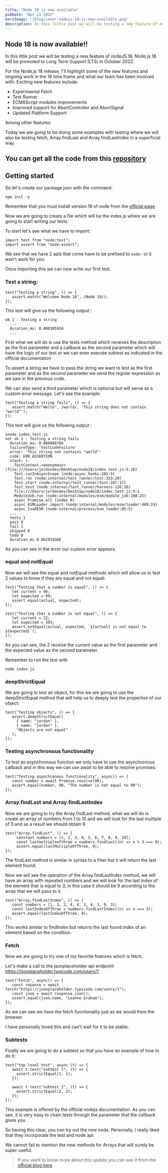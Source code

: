 ```yaml
---
title: "Node 18 is now available"
pubDate: "Apr 21 2022"
heroImage: "/blog/cover-nodejs-18-is-now-available.png"
description: In this little post we will be testing a new feature of nodeJS 18.
---
```


## Node 18 is now available!!

In this little post we will be testing a new feature of nodeJS 18.
Node.js 18 will be promoted to Long Term Support (LTS) in October 2022.

For the Node.js 18 release, I'll highlight some of the new features and ongoing work in the 18 time frame and what our team has been involved with. Exciting new features include:

- Experimental Fetch
- Test Runner
- ECMAScript modules improvements
- Improved support for AbortController and AbortSignal
- Updated Platform Support

Among other features.

Today we are going to be doing some examples with testing where we will also be testing fetch, Array.findLast and Array.findLastIndex in a superficial way.

## You can get all the code from this [repository](https://github.com/jordanrjdev/node18)

## Getting started

So let's create our package.json with the command:

```
npm init -y
```

Remember that you must install version 18 of node from the [official page](https://nodejs.org)

Now we are going to create a file which will be the index.js where we are going to start writing our tests.

To start let's see what we have to import:

```
import test from "node:test";
import assert from "node:assert";
```

We see that we have 2 apis that come have to be prefixed to `node:` or it won't work for you.

Once importing this we can now write our first test.

### Test a string:

```
test("Testing a string", () => {
   assert.match("Welcome Node 18", /Node 18/);
});
```

This test will give us the following output :

```
ok 1 - Testing a string
  ---
  duration_ms: 0.000385918
  ...
```

First what we will do is use the tests method which receives the description as the first parameter and a callback as the second parameter which will have the logic of our test or we can even execute subtest as indicated in the official documentation

To assert a string we have to pass the string we want to test as the first parameter and as the second parameter we send the regular expression as we saw in the previous code.

We can also send a third parameter which is optional but will serve as a custom error message. Let's see the example:

```
test("Testing a string fails", () => {
   assert.match("Hello", /world/, 'This string does not contain "world"');
});
```

This test will give us the following output :

```
❯node index.test.js
not ok 1 - Testing a string fails
  duration_ms: 0.000888784
  failureType: 'testCodeFailure'
  error: 'This string not contains "world"'
  code: ERR_ASSERTION
  stack: |-
    TestContext.<anonymous> (file:///Users/jordandev/Desktop/node18/index.test.js:5:10)
    Test.runInAsyncScope (node:async_hooks:202:9)
    Test.run (node:internal/test_runner/test:333:20)
    Test.start (node:internal/test_runner/test:287:17)
    Test.test (node:internal/test_runner/harness:126:18)
    file:///Users/jordandev/Desktop/node18/index.test.js:4:1
    ModuleJob.run (node:internal/modules/esm/module_job:198:25)
    async Promise.all (index 0)
    async ESMLoader.import (node:internal/modules/esm/loader:409:24)
    async loadESM (node:internal/process/esm_loader:85:5)
  ...
  tests 1
  pass 0
  fail 1
  skipped 0
  todo 0
  duration_ms 0.062970366

```

As you can see in the error our custom error appears.

### equal and notEqual

Now we will see the equal and notEqual methods which will allow us to test 2 values to know if they are equal and not equal:

```
test("Testing that a number is equal", () => {
   let current = 99;
   let expected = 99;
   assert.equal(actual, expected);
});

test("Testing that a number is not equal", () => {
   let current = 22;
   let expected = 393;
   assert.notEqual(actual, expected, `${actual} is not equal to ${expected}`);
});
```

As you can see, the 2 receive the current value as the first parameter and the expected value as the second parameter.

Remember to run the test with

```
node index.js
```

### deepStrictEqual

We are going to test an object, for this we are going to use the deepStrictEqual method that will help us to deeply test the properties of our object:

```
test("Testing objects", () => {
   assert.deepStrictEqual(
     { name: "jordan" },
     { name: "jordan" },
     "Objects are not equal"
   );
});
```

### Testing asynchronous functionality

To test an asynchronous function we only have to use the asynchronous callback and in this way we can use await to be able to resolve promises:

```
test("Testing asynchronous functionality", async() => {
   const number = await Promise.resolve(90);
   assert.equal(number, 90, "The number is not equal to 90");
});
```

### Array.findLast and Array.findLastIndex

Now we are going to try the Array.findLast method, what we will do is create an array of numbers from 1 to 10 and we will look for the last multiple of 3 and as a result we should obtain 9

```
test("Array.findLast", () => {
     constant numbers = [1, 2, 3, 4, 5, 6, 7, 8, 9, 10];
     const lastmultipleofthree = numbers.findlast((n) => n % 3 === 0);
     assert.equal(lastMultipleOfThree, 9);
});
```

The findLast method is similar in syntax to a filter but it will return the last element found.

Now we will see the operation of the Array.findLastIndex method, we will have an array with repeated numbers and we will look for the last index of the element that is equal to 3, in this case it should be 9 according to the array that we will pass to it.

```
test("Array.findLastIndex", () => {
   const numbers = [1, 3, 2, 4, 4, 3, 4, 1, 9, 3];
   const lastIndexOfThree = numbers.findLastIndex((n) => n === 3);
   assert.equal(lastIndexOfThree, 9);
});
```

This works similar to findIndex but returns the last found index of an element based on the condition.

### Fetch

Now we are going to try one of my favorite features which is fetch.

Let's make a call to the jsonplaceholder api endpoint https://jsonplaceholder.typicode.com/users/1

```
test("Fetch", async() => {
   const reponse = await fetch("https://jsonplaceholder.typicode.com/users/1");
   const json = await response.json();
   assert.equal(json.name, "Leanne Graham");
});
```

As we can see we have the fetch functionality just as we would from the browser.

I have personally loved this and can't wait for it to be stable.

### Subtests

Finally we are going to do a subtest so that you have an example of how to do it:

```
test("top level test", async (t) => {
   await t.test("subtest 1", (t) => {
     assert.strictEqual(1, 1);
   });

   await t.test("subtest 2", (t) => {
     assert.strictEqual(2, 2);
   });
});
```

This example is offered by the official nodejs documentation. As you can see, it is very easy to chain tests through the parameter that the callback gives you.

So having this clear, you can try out the new node. Personally, I really liked that they incorporate the test and node api.

We cannot fail to mention the new methods for Arrays that will surely be super useful.

> If you want to know more about this update you can see it from the [official blog here](https://nodejs.org/en/blog/announcements/v18-release-announce/)
